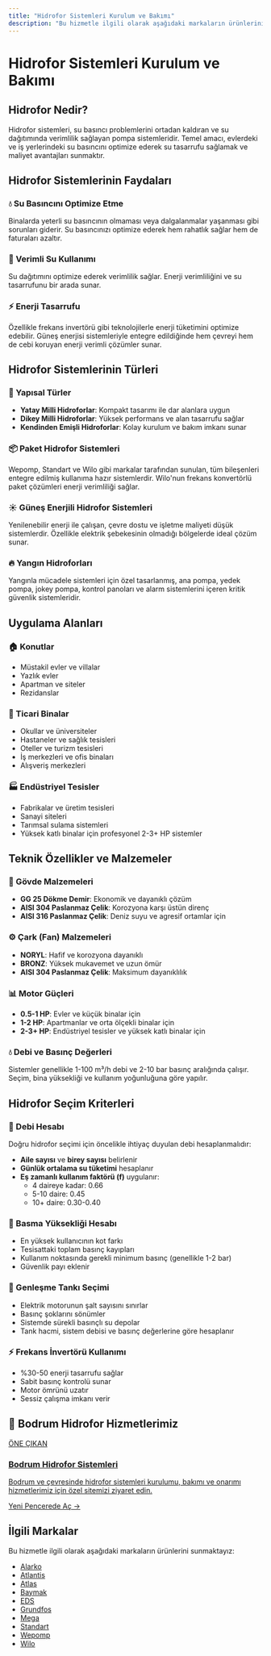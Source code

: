 ```yaml
---
title: "Hidrofor Sistemleri Kurulum ve Bakımı"
description: "Bu hizmetle ilgili olarak aşağıdaki markaların ürünlerini sunmaktayız:"
---
```


# Hidrofor Sistemleri Kurulum ve Bakımı

## Hidrofor Nedir?

Hidrofor sistemleri, su basıncı problemlerini ortadan kaldıran ve su dağıtımında verimlilik sağlayan pompa sistemleridir. Temel amacı, evlerdeki ve iş yerlerindeki su basıncını optimize ederek su tasarrufu sağlamak ve maliyet avantajları sunmaktır.

## Hidrofor Sistemlerinin Faydaları

### 💧 Su Basıncını Optimize Etme
Binalarda yeterli su basıncının olmaması veya dalgalanmalar yaşanması gibi sorunları giderir. Su basıncınızı optimize ederek hem rahatlık sağlar hem de faturaları azaltır.

### 🔄 Verimli Su Kullanımı
Su dağıtımını optimize ederek verimlilik sağlar. Enerji verimliliğini ve su tasarrufunu bir arada sunar.

### ⚡ Enerji Tasarrufu
Özellikle frekans invertörü gibi teknolojilerle enerji tüketimini optimize edebilir. Güneş enerjisi sistemleriyle entegre edildiğinde hem çevreyi hem de cebi koruyan enerji verimli çözümler sunar.

## Hidrofor Sistemlerinin Türleri

### 📐 Yapısal Türler
- **Yatay Milli Hidroforlar**: Kompakt tasarımı ile dar alanlara uygun
- **Dikey Milli Hidroforlar**: Yüksek performans ve alan tasarrufu sağlar
- **Kendinden Emişli Hidroforlar**: Kolay kurulum ve bakım imkanı sunar

### 📦 Paket Hidrofor Sistemleri
Wepomp, Standart ve Wilo gibi markalar tarafından sunulan, tüm bileşenleri entegre edilmiş kullanıma hazır sistemlerdir. Wilo'nun frekans konvertörlü paket çözümleri enerji verimliliği sağlar.

### ☀️ Güneş Enerjili Hidrofor Sistemleri
Yenilenebilir enerji ile çalışan, çevre dostu ve işletme maliyeti düşük sistemlerdir. Özellikle elektrik şebekesinin olmadığı bölgelerde ideal çözüm sunar.

### 🔥 Yangın Hidroforları
Yangınla mücadele sistemleri için özel tasarlanmış, ana pompa, yedek pompa, jokey pompa, kontrol panoları ve alarm sistemlerini içeren kritik güvenlik sistemleridir.

## Uygulama Alanları

### 🏠 Konutlar
- Müstakil evler ve villalar
- Yazlık evler
- Apartman ve siteler
- Rezidanslar

### 🏢 Ticari Binalar
- Okullar ve üniversiteler
- Hastaneler ve sağlık tesisleri
- Oteller ve turizm tesisleri
- İş merkezleri ve ofis binaları
- Alışveriş merkezleri

### 🏭 Endüstriyel Tesisler
- Fabrikalar ve üretim tesisleri
- Sanayi siteleri
- Tarımsal sulama sistemleri
- Yüksek katlı binalar için profesyonel 2-3+ HP sistemler

## Teknik Özellikler ve Malzemeler

### 🔧 Gövde Malzemeleri
- **GG 25 Dökme Demir**: Ekonomik ve dayanıklı çözüm
- **AISI 304 Paslanmaz Çelik**: Korozyona karşı üstün direnç
- **AISI 316 Paslanmaz Çelik**: Deniz suyu ve agresif ortamlar için

### ⚙️ Çark (Fan) Malzemeleri
- **NORYL**: Hafif ve korozyona dayanıklı
- **BRONZ**: Yüksek mukavemet ve uzun ömür
- **AISI 304 Paslanmaz Çelik**: Maksimum dayanıklılık

### 📊 Motor Güçleri
- **0.5-1 HP**: Evler ve küçük binalar için
- **1-2 HP**: Apartmanlar ve orta ölçekli binalar için
- **2-3+ HP**: Endüstriyel tesisler ve yüksek katlı binalar için

### 💧 Debi ve Basınç Değerleri
Sistemler genellikle 1-100 m³/h debi ve 2-10 bar basınç aralığında çalışır. Seçim, bina yüksekliği ve kullanım yoğunluğuna göre yapılır.

## Hidrofor Seçim Kriterleri

### 📐 Debi Hesabı
Doğru hidrofor seçimi için öncelikle ihtiyaç duyulan debi hesaplanmalıdır:
- **Aile sayısı** ve **birey sayısı** belirlenir
- **Günlük ortalama su tüketimi** hesaplanır
- **Eş zamanlı kullanım faktörü (f)** uygulanır:
  - 4 daireye kadar: 0.66
  - 5-10 daire: 0.45
  - 10+ daire: 0.30-0.40

### 📏 Basma Yüksekliği Hesabı
- En yüksek kullanıcının kot farkı
- Tesisattaki toplam basınç kayıpları
- Kullanım noktasında gerekli minimum basınç (genellikle 1-2 bar)
- Güvenlik payı eklenir

### 🔋 Genleşme Tankı Seçimi
- Elektrik motorunun şalt sayısını sınırlar
- Basınç şoklarını sönümler
- Sistemde sürekli basınçlı su depolar
- Tank hacmi, sistem debisi ve basınç değerlerine göre hesaplanır

### ⚡ Frekans İnvertörü Kullanımı
- %30-50 enerji tasarrufu sağlar
- Sabit basınç kontrolü sunar
- Motor ömrünü uzatır
- Sessiz çalışma imkanı verir

## 🌟 Bodrum Hidrofor Hizmetlerimiz

<a href="https://bodrum-hidrofor.gul-tekinmuhendislik.com" target="_blank" rel="noopener noreferrer" class="link-card featured">
  <div class="link-card-content">
    <span class="badge">ÖNE ÇIKAN</span>
    <h3>Bodrum Hidrofor Sistemleri</h3>
    <p>Bodrum ve çevresinde hidrofor sistemleri kurulumu, bakımı ve onarımı hizmetlerimiz için özel sitemizi ziyaret edin.</p>
    <span class="link-card-cta">Yeni Pencerede Aç →</span>
  </div>
</a>

## İlgili Markalar

Bu hizmetle ilgili olarak aşağıdaki markaların ürünlerini sunmaktayız:

*   [Alarko](/markalar/alarko)
*   [Atlantis](/markalar/atlantis)
*   [Atlas](/markalar/atlas)
*   [Baymak](/markalar/baymak)
*   [EDS](/markalar/eds)
*   [Grundfos](/markalar/grundfos)
*   [Mega](/markalar/mega)
*   [Standart](/markalar/standart)
*   [Wepomp](/markalar/wepomp)
*   [Wilo](/markalar/wilo)